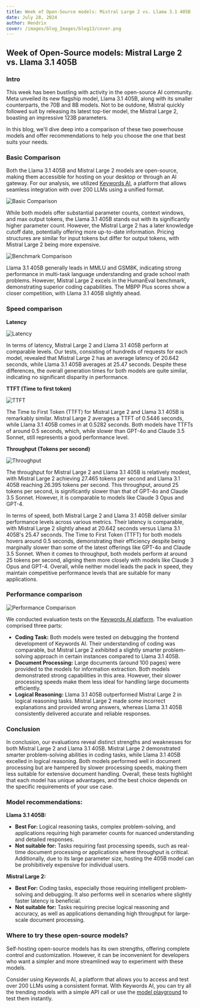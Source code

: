 ```yaml
---
title: Week of Open-Source models: Mistral Large 2 vs. Llama 3.1 405B
date: July 28, 2024
author: Hendrix
cover: /images/blog_Images/blog13/cover.png
---
```


## Week of Open-Source models: Mistral Large 2 vs. Llama 3.1 405B

### Intro

This week has been bustling with activity in the open-source AI community. Meta unveiled its new flagship model, Llama 3.1 405B, along with its smaller counterparts, the 70B and 8B models. Not to be outdone, Mistral quickly followed suit by releasing its latest top-tier model, the Mistral Large 2, boasting an impressive 123B parameters.  

In this blog, we'll dive deep into a comparison of these two powerhouse models and offer recommendations to help you choose the one that best suits your needs.

### Basic Comparison

Both the Llama 3.1 405B and Mistral Large 2 models are open-source, making them accessible for hosting on your desktop or through an AI gateway. For our analysis, we utilized [Keywords AI](https://www.keywordsai.co), a platform that allows seamless integration with over 200 LLMs using a unified format.

![Basic Comparison](/images/blog_Images/blog13/basic.png)

While both models offer substantial parameter counts, context windows, and max output tokens, the Llama 3.1 405B stands out with its significantly higher parameter count. However, the Mistral Large 2 has a later knowledge cutoff date, potentially offering more up-to-date information. Pricing structures are similar for input tokens but differ for output tokens, with Mistral Large 2 being more expensive.

![Benchmark Comparison](/images/blog_Images/blog13/benchmark.png)

Llama 3.1 405B generally leads in MMLU and GSM8K, indicating strong performance in multi-task language understanding and grade school math problems. However, Mistral Large 2 excels in the HumanEval benchmark, demonstrating superior coding capabilities. The MBPP Plus scores show a closer competition, with Llama 3.1 405B slightly ahead.

### Speed comparison

**Latency**

![Latency](/images/blog_Images/blog13/latency.png)

In terms of latency, Mistral Large 2 and Llama 3.1 405B perform at comparable levels. Our tests, consisting of hundreds of requests for each model, revealed that Mistral Large 2 has an average latency of 20.642 seconds, while Llama 3.1 405B averages at 25.47 seconds. Despite these differences, the overall generation times for both models are quite similar, indicating no significant disparity in performance.

**TTFT (Time to first token)**

![TTFT](/images/blog_Images/blog13/ttft.png)

The Time to First Token (TTFT) for Mistral Large 2 and Llama 3.1 405B is remarkably similar. Mistral Large 2 averages a TTFT of 0.5446 seconds, while Llama 3.1 405B comes in at 0.5282 seconds. Both models have TTFTs of around 0.5 seconds, which, while slower than GPT-4o and Claude 3.5 Sonnet, still represents a good performance level.

**Throughput (Tokens per second)**

![Throughput](/images/blog_Images/blog13/throughput.png)

The throughput for Mistral Large 2 and Llama 3.1 405B is relatively modest, with Mistral Large 2 achieving 27.465 tokens per second and Llama 3.1 405B reaching 26.395 tokens per second. This throughput, around 25 tokens per second, is significantly slower than that of GPT-4o and Claude 3.5 Sonnet. However, it is comparable to models like Claude 3 Opus and GPT-4.  

In terms of speed, both Mistral Large 2 and Llama 3.1 405B deliver similar performance levels across various metrics. Their latency is comparable, with Mistral Large 2 slightly ahead at 20.642 seconds versus Llama 3.1 405B's 25.47 seconds. The Time to First Token (TTFT) for both models hovers around 0.5 seconds, demonstrating their efficiency despite being marginally slower than some of the latest offerings like GPT-4o and Claude 3.5 Sonnet. When it comes to throughput, both models perform at around 25 tokens per second, aligning them more closely with models like Claude 3 Opus and GPT-4. Overall, while neither model leads the pack in speed, they maintain competitive performance levels that are suitable for many applications.

### Performance comparison

![Performance Comparison](/images/blog_Images/blog13/performance.png)

We conducted evaluation tests on the [Keywords AI platform](https://www.keywordsai.co). The evaluation comprised three parts:  
- **Coding Task:** Both models were tested on debugging the frontend development of Keywords AI. Their understanding of coding was comparable, but Mistral Large 2 exhibited a slightly smarter problem-solving approach in certain instances compared to Llama 3.1 405B.  
- **Document Processing:** Large documents (around 100 pages) were provided to the models for information extraction. Both models demonstrated strong capabilities in this area. However, their slower processing speeds make them less ideal for handling large documents efficiently.  
- **Logical Reasoning:** Llama 3.1 405B outperformed Mistral Large 2 in logical reasoning tasks. Mistral Large 2 made some incorrect explanations and provided wrong answers, whereas Llama 3.1 405B consistently delivered accurate and reliable responses.

### Conclusion

In conclusion, our evaluations reveal distinct strengths and weaknesses for both Mistral Large 2 and Llama 3.1 405B. Mistral Large 2 demonstrated smarter problem-solving abilities in coding tasks, while Llama 3.1 405B excelled in logical reasoning. Both models performed well in document processing but are hampered by slower processing speeds, making them less suitable for extensive document handling. Overall, these tests highlight that each model has unique advantages, and the best choice depends on the specific requirements of your use case.

### Model recommendations:

**Llama 3.1 405B:**  
- **Best For:** Logical reasoning tasks, complex problem-solving, and applications requiring high parameter counts for nuanced understanding and detailed responses.  
- **Not suitable for:** Tasks requiring fast processing speeds, such as real-time document processing or applications where throughput is critical. Additionally, due to its large parameter size, hosting the 405B model can be prohibitively expensive for individual users.  

**Mistral Large 2:**  
- **Best For:** Coding tasks, especially those requiring intelligent problem-solving and debugging. It also performs well in scenarios where slightly faster latency is beneficial.  
- **Not suitable for:** Tasks requiring precise logical reasoning and accuracy, as well as applications demanding high throughput for large-scale document processing.

### Where to try these open-source models?

Self-hosting open-source models has its own strengths, offering complete control and customization. However, it can be inconvenient for developers who want a simpler and more streamlined way to experiment with these models.  

Consider using Keywords AI, a platform that allows you to access and test over 200 LLMs using a consistent format. With Keywords AI, you can try all the trending models with a simple API call or use the [model playground](https://docs.keywordsai.co/features/prompt/model-playground) to test them instantly.
